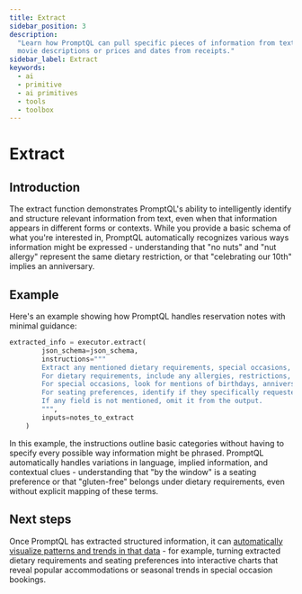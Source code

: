 ```yaml
---
title: Extract
sidebar_position: 3
description:
  "Learn how PromptQL can pull specific pieces of information from text, like getting character names and locations from
  movie descriptions or prices and dates from receipts."
sidebar_label: Extract
keywords:
  - ai
  - primitive
  - ai primitives
  - tools
  - toolbox
---
```


# Extract

## Introduction

The extract function demonstrates PromptQL's ability to intelligently identify and structure relevant information from
text, even when that information appears in different forms or contexts. While you provide a basic schema of what you're
interested in, PromptQL automatically recognizes various ways information might be expressed - understanding that "no
nuts" and "nut allergy" represent the same dietary restriction, or that "celebrating our 10th" implies an anniversary.

## Example

Here's an example showing how PromptQL handles reservation notes with minimal guidance:

```python
extracted_info = executor.extract(
        json_schema=json_schema,
        instructions="""
        Extract any mentioned dietary requirements, special occasions, or seating preferences from the reservation notes.
        For dietary requirements, include any allergies, restrictions, or preferences mentioned.
        For special occasions, look for mentions of birthdays, anniversaries, celebrations etc.
        For seating preferences, identify if they specifically requested indoor, outdoor, bar seating etc.
        If any field is not mentioned, omit it from the output.
        """,
        inputs=notes_to_extract
    )
```

In this example, the instructions outline basic categories without having to specify every possible way information
might be phrased. PromptQL automatically handles variations in language, implied information, and contextual clues -
understanding that "by the window" is a seating preference or that "gluten-free" belongs under dietary requirements,
even without explicit mapping of these terms.

## Next steps

Once PromptQL has extracted structured information, it can
[automatically visualize patterns and trends in that data](/ai-primitives/visualize.mdx) - for example, turning
extracted dietary requirements and seating preferences into interactive charts that reveal popular accommodations or
seasonal trends in special occasion bookings.
